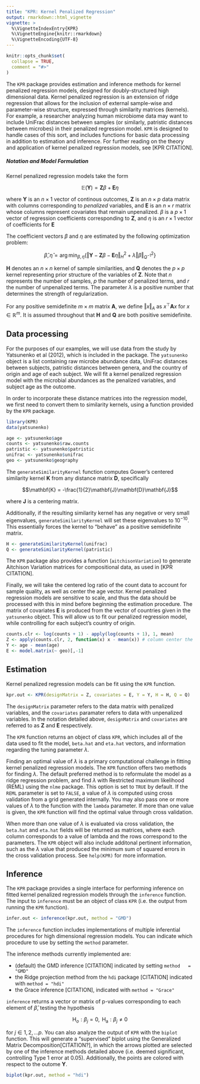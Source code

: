 ```yaml
---
title: "KPR: Kernel Penalized Regression"
output: rmarkdown::html_vignette
vignette: >
  %\VignetteIndexEntry{KPR}
  %\VignetteEngine{knitr::rmarkdown}
  %\VignetteEncoding{UTF-8}
---
```


```r
knitr::opts_chunk$set(
  collapse = TRUE,
  comment = "#>"
)
```
The `KPR` package provides estimation and inference methods for kernel
penalized regression models, designed for doubly-structured high
dimensional data. Kernel penalized regression is an extension of
ridge regression that allows for the inclusion of external sample-wise and
parameter-wise structure, expressed through similarity matrices
(kernels). For example, a researcher analyzing human microbiome data
may want to include UniFrac distances between samples (or similarly,
patristic distances between microbes) in their
penalized regression model. `KPR` is designed to handle cases of this
sort, and includes functions for basic data processing in addition to
estimation and inference. For further reading on the theory and
application of kernel penalized regression models, see [KPR CITATION].

##### Notation and Model Formulation

Kernel penalized regression models take the form

$$\mathbb{E}(\mathbf{Y}) = \mathbf{Z}\beta + \mathbf{E}\eta$$

where $\mathbf{Y}$ is an $n \times 1$ vector of continous outcomes, $\mathbf{Z}$
is an $n \times p$ data matrix with columns corresponding to
*penalized* variables, and $\mathbf{E}$ is an $n \times r$ matrix
whose columns represent covariates that remain unpenalized.
$\beta$ is a $p \times 1$ vector of regression coefficients
corresponding to $\mathbf{Z}$, and $\eta$ is an $r \times 1$ vector of
coefficients for $\mathbf{E}$

The coefficient vectors $\beta$ and $\eta$ are estimated by the following optimization problem:

$$\hat{\beta}, \hat{\eta} = \mathop{\mathrm{arg\,min}}_{\beta, \eta}
  \left\{\Vert \mathbf{Y} - \mathbf{Z}\beta - \mathbf{E}\eta
    \Vert^2_{H} + \lambda\Vert \beta \Vert^2_{Q^{-1}}\right\}$$

$\mathbf{H}$ denotes an $n \times n$ kernel of sample similarities, and
$\mathbf{Q}$ denotes the $p \times p$ kernel representing prior
structure of the variables of $\mathbf{Z}$. Note that $n$
represents the number of samples, $p$ the number of penalized terms, and $r$ the number of
unpenalized terms. The parameter $\lambda$ is a positive number that
determines the strength of regularization.

For any positive semidefinite $m \times m$ matrix $\mathbf{A}$, we define
$\Vert x\Vert_{A}$ as $x^\top\mathbf{A}x$ for $x \in \mathbb{R}^m$. 
It is assumed throughout that $\mathbf{H}$ and $\mathbf{Q}$ are both positive semidefinite.

## Data processing

For the purposes of our examples, we will use data from the study by
Yatsunenko et al (2012), which is included in the package. The
`yatsunenko` object is a list containing raw microbe abundance data,
UniFrac distances between subjects, patristic distances between
genera, and the country of origin and age of each subject. We will fit
a kernel penalized regression model with the microbial abundances as
the penalized variables, and subject age as the outcome.

In order to incorporate these distance matrices into the regression
model, we first need to convert them to similarity kernels, using a
function provided by the `KPR` package.

```r
library(KPR)
data(yatsunenko)

age <- yatsunenko$age
counts <- yatsunenko$raw.counts
patristic <- yatsunenko$patristic
unifrac <- yatsunenko$unifrac
geo <- yatsunenko$geography
```

The `generateSimilarityKernel` function computes Gower's centered
similarity kernel $\mathbf{K}$ from any distance matrix $\mathbf{D}$,
specifically

$$\mathbf{K} = -\frac{1}{2}\mathbf{J}\mathbf{D}\mathbf{J}$$

where $\mathbf{J}$ is a centering matrix.

Additionally, if the resulting similarity kernel has any negative or very small
eigenvalues, `generateSimilarityKernel` will set these eigenvalues to
$10^{-10}$. This essentially forces the kernel to "behave" as a positive
semidefinite matrix.

```r
H <- generateSimilarityKernel(unifrac)
Q <- generateSimilarityKernel(patristic)
```

The `KPR` package also provides a function (`aitchisonVariation`) to generate Aitchison
Variation matrices for compositional data, as used in [KPR CITATION].

Finally, we will take the centered log ratio of the count data to
account for sample quality, as well as center the age vector. Kernel
penalized regression models are sensitive to scale, and thus the data 
should be processed with this in mind before beginning the estimation procedure.
The matrix of covariates $\mathbf{E}$ is produced from the vector of
countries given in the `yatsunenko` object. This will allow us to fit
our penalized regression model, while controlling for each subject's
country of origin. 
```r
counts.clr <- log(counts + 1) - apply(log(counts + 1), 1, mean)
Z <- apply(counts.clr, 2, function(x) x - mean(x)) # column center the centered log ratio counts
Y <- age - mean(age)
E <- model.matrix(~ geo)[,-1]
```

## Estimation

Kernel penalized regression models can be fit using the `KPR` function.

```r
kpr.out <- KPR(designMatrix = Z, covariates = E, Y = Y, H = H, Q = Q)
```

The `designMatrix` parameter refers to the data matrix with penalized
variables, and the `covariates` paramater refers to data with
unpenalized variables. In the notation detailed above, `designMatrix`
and `covariates` are referred to as $\mathbf{Z}$ and $\mathbf{E}$
respectively.

The `KPR` function returns an object of class `KPR`, which includes
all of the data used to fit the model, `beta.hat` and `eta.hat`
vectors, and information regarding the tuning parameter $\lambda$.

Finding an optimal value of $\lambda$ is a primary computational
challenge in fitting kernel penalized regression models. The `KPR`
function offers two methods for finding $\lambda$. The default
preferred method is to reformulate the model as a ridge regression
problem, and find $\lambda$ with Restricted maximum likelihood (REML)
using the `nlme` package. This option is set to `TRUE` by default. If
the `REML` parameter is set to `FALSE`, a value of $\lambda$ is computed
using cross validation from a grid generated internally.
You may also pass one or more values of $\lambda$ to the function with
the `lambda` parameter. If more than one value is given, the `KPR`
function will find the optimal value through cross validation.

When more than one value of $\lambda$ is evaluated via cross
validation, the `beta.hat` and `eta.hat`
fields will be returned as matrices, where each column corresponds to
a value of lambda and the rows correspond to the parameters. The
`KPR` object will also include additonal pertinent information, such
as the $\lambda$ value that produced the minimum sum of squared errors
in the cross validation process. See `help(KPR)` for more information.

## Inference

The `KPR` package provides a single interface for performing inference
on fitted kernel penalized regression models through the `inference`
function. The input to `inference` must be an object of class `KPR`
(i.e. the output from running the `KPR` function).

```r
infer.out <- inference(kpr.out, method = "GMD")
```

The `inference` function includes implementations of multiple
inferential procedures for high dimensional regression models. You
can indicate which procedure to use by setting the `method` parameter.

The inference methods currently implemented are:

* (default) the GMD inference [CITATION] indicated by setting `method
  = "GMD"`
* the Ridge projection method from the `hdi` package [CITATION]
  indicated with `method = "hdi"`
* the Grace inference [CITATION], indicated with `method = "Grace"`

`inference` returns a vector or matrix of p-values corresponding to
each element of $\hat{\beta}$, testing the hypothesis

$$\textrm{H}_{o}: \beta_j = 0, \textrm{ H}_{\textrm{a}}: \beta_j \neq 0$$

for $j \in 1, 2, ... p$. You can also analyze the output of `KPR` with the
`biplot` function. This will generate a "supervised" biplot using the
Generalized Matrix Decomposition[CITATION?], in which the arrows
plotted are selected by one of the inference methods detailed
above (i.e. deemed significant, controlling Type 1 error at
0.05). Additionally, the points are colored with respect to the outome $\mathbf{Y}$.

```r
biplot(kpr.out, method = "hdi")
```
